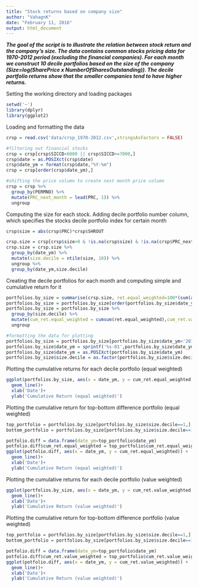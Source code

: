 ```yaml
---
title: "Stock returns based on company size"
author: "VahagnK"
date: "February 11, 2016"
output: html_document
---
```


_**The goal of the script is to illustrate the relation between stock return and the company's size. The data contains common stocks pricing data for 1970-2012 period (excluding the financial companies). For each month we construct 10 decile portfolios based on the size of the company (Size=log(SharePrice x NumberOfSharesOutstanding)). The decile portfolio returns show that the smaller companies tend to have higher returns.**_

Setting the working directory and loading packages  
```r
setwd('~')
library(dplyr)
library(ggplot2)
```


Loading and formatting the data 
```r
crsp = read.csv('data/crsp_1970-2012.csv',stringsAsFactors = FALSE)

#filtering out financial stocks
crsp = crsp[crsp$SICCD<6000 || crsp$SICCD>=7000,]
crsp$date = as.POSIXct(crsp$date)
crsp$date_ym = format(crsp$date,"%Y-%m")
crsp = crsp[order(crsp$date_ym),]

#shifting the price column to create next month price column
crsp = crsp %>%
  group_by(PERMNO) %>%
  mutate(PRC_next_month = lead(PRC, 1)) %>%
  ungroup
```


Computing the size for each stock. Adding decile portfolio number column, 
which specifies the stocks decile portfolio index for certain month
```r
crsp$size = abs(crsp$PRC)*crsp$SHROUT

crsp.size = crsp[crsp$size>0 & !is.na(crsp$size) & !is.na(crsp$PRC_next_month),]
crsp.size = crsp.size %>%
  group_by(date_ym) %>%
  mutate(size.decile = ntile(size, 10)) %>%
  ungroup %>%
  group_by(date_ym,size.decile)
```


Creating the decile portfolios for each month
and computing simple and cumulative return for it
```r
portfolios.by_size = summarise(crsp.size, ret.equal_weighted=100*(sum(abs(PRC_next_month),na.rm=T)/sum(abs(PRC),na.rm=T)-1), ret.value_weighted=100*(sum(1/size*abs(PRC_next_month),na.rm=T)/sum(1/size*abs(PRC),na.rm=T)-1))
portfolios.by_size = portfolios.by_size[order(portfolios.by_size$date_ym),]
portfolios.by_size = portfolios.by_size %>%
  group_by(size.decile) %>%
  mutate(cum_ret.equal_weighted = cumsum(ret.equal_weighted),cum_ret.value_weighted = cumsum(ret.value_weighted)) %>%
  ungroup

#formatting the data for plotting
portfolios.by_size = portfolios.by_size[portfolios.by_size$date_ym<'2012-12',]
portfolios.by_size$date_ym = sprintf('%s-01',portfolios.by_size$date_ym)
portfolios.by_size$date_ym = as.POSIXct(portfolios.by_size$date_ym)
portfolios.by_size$size.decile = as.factor(portfolios.by_size$size.decile)
```


Plotting the cumulative returns for each decile portfolio (equal weighted)
```r
ggplot(portfolios.by_size, aes(x = date_ym, y = cum_ret.equal_weighted, colour=size.decile)) +
  geom_line()+
  xlab('Date')+
  ylab('Cumulative Return (equal weighted)')
```


Plotting the cumulative return for top-bottom difference portfolio (equal weighted)
```r
top_portfolio = portfolios.by_size[portfolios.by_size$size.decile==1,]
bottom_portfolio = portfolios.by_size[portfolios.by_size$size.decile==10,]

potfolio.diff = data.frame(date_ym=top_portfolio$date_ym)
potfolio.diff$cum_ret.equal_weighted = top_portfolio$cum_ret.equal_weighted - bottom_portfolio$cum_ret.equal_weighted
ggplot(potfolio.diff, aes(x = date_ym, y = cum_ret.equal_weighted)) +
  geom_line()+
  xlab('Date')+
  ylab('Cumulative Return (equal weighted)')
```


Plotting the cumulative returns for each decile portfolio (value weighted)
```r
ggplot(portfolios.by_size, aes(x = date_ym, y = cum_ret.value_weighted, colour=size.decile)) +
  geom_line()+
  xlab('Date')+
  ylab('Cumulative Return (value weighted)')
```


Plotting the cumulative return for top-bottom difference portfolio (value weighted)
```r
top_portfolio = portfolios.by_size[portfolios.by_size$size.decile==1,]
bottom_portfolio = portfolios.by_size[portfolios.by_size$size.decile==10,]

potfolio.diff = data.frame(date_ym=top_portfolio$date_ym)
potfolio.diff$cum_ret.value_weighted = top_portfolio$cum_ret.value_weighted - bottom_portfolio$cum_ret.value_weighted
ggplot(potfolio.diff, aes(x = date_ym, y = cum_ret.value_weighted)) +
  geom_line()+
  xlab('Date')+
  ylab('Cumulative Return (value weighted)')
```
